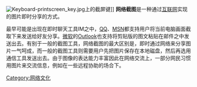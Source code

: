 {{noteTA
|G1 = IT
}}
[[File:Keyboard-printscreen_key.jpg|thumb]]上的截屏键]]
'''网络截图'''是一种通过[[互联网|互联网]]实现的图片即时分享的方式。

最早可能是出现在即时聊天工具IM之中，[[QQ|QQ]]、[[MSN|MSN]]都支持用户将当前电脑画面截取下来发送给好友分享。[[微软|微软]]的[[Outlook|Outlook]]也支持将剪贴版的图文粘贴在邮件之中发送出去。有别于一般的截图工具，网络截图的最大区别是，即时通过网络来分享图片一气呵成，而一般的截图工具则需要用户先把图片保存在本地磁盘，然后再选用通信工具发送出去。由于图像的表达能力丰富因此在网络交流上，一部分网民习惯用图片来交流信息，例如在一些远程协助的场合下。

{{网络小作品}}
[[Category:网络文化|Category:网络文化]]